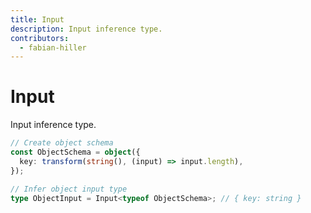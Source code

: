 ```yaml
---
title: Input
description: Input inference type.
contributors:
  - fabian-hiller
---
```


# Input

Input inference type.

```ts
// Create object schema
const ObjectSchema = object({
  key: transform(string(), (input) => input.length),
});

// Infer object input type
type ObjectInput = Input<typeof ObjectSchema>; // { key: string }
```

